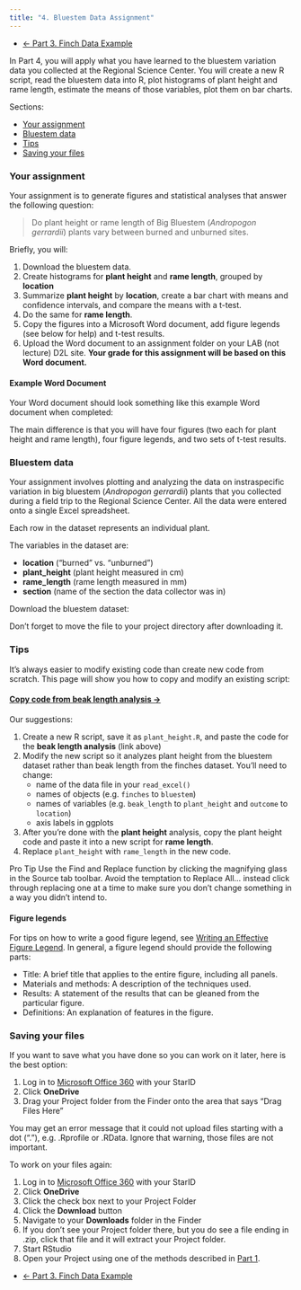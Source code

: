 ```yaml
---
title: "4. Bluestem Data Assignment"
---
```


<ul class="pager">
  <li class="previous"><a href="lab1_3_finch.html">&larr; Part 3. Finch Data Example</a></li>
</ul>

In Part 4, you will apply what you have learned to the bluestem variation data you collected at the Regional Science Center. You will create a new R script, read the bluestem data into R, plot histograms of plant height and rame length, estimate the means of those variables, plot them on bar charts.

Sections:

- [Your assignment]
- [Bluestem data]
- [Tips]
- [Saving your files]


### Your assignment

Your assignment is to generate figures and statistical analyses that answer the following question:

<blockquote class="text-success">Do plant height or rame length of Big Bluestem (<i>Andropogon gerrardii</i>) plants vary between burned and unburned sites.</blockquote>

Briefly, you will:

1. Download the bluestem data.
2. Create histograms for **plant height** and **rame length**, grouped by **location**
3. Summarize **plant height** by **location**, create a bar chart with means and confidence intervals, and compare the means with a t-test.
4. Do the same for **rame length**.
4. Copy the figures into a Microsoft Word document, add figure legends (see below for help) and t-test results.
5. Upload the Word document to an assignment folder on your LAB (not lecture) D2L site. **Your grade for this assignment will be based on this Word document.**

#### Example Word Document

Your Word document should look something like this example Word document when completed:

<a href="example_results.docx"><i class="fas fa-file-word fa-5x"></i></a>

The main difference is that you will have four figures (two each for plant height and rame length), four figure legends, and two sets of t-test results.

### Bluestem data

Your assignment involves plotting and analyzing the data on instraspecific variation in big bluestem (*Andropogon gerrardii*) plants that you collected during a field trip to the Regional Science Center. All the data were entered onto a single Excel spreadsheet.

Each row in the dataset represents an individual plant.

The variables in the dataset are:

- **location** ("burned" vs. "unburned")
- **plant_height** (plant height measured in cm)
- **rame_length** (rame length measured in mm)
- **section** (name of the section the data collector was in)

Download the bluestem dataset:

<a href="bluestem_data.xlsx"><i class="fas fa-file-excel fa-5x"></i></a>

Don't forget to move the file to your project directory after downloading it.

### Tips

It's always easier to modify existing code than create new code from scratch. This page will show you how to copy and modify an existing script:

#### [Copy code from beak length analysis  &rarr;](beak_length.html)

Our suggestions:

1. Create a new R script, save it as `plant_height.R`, and paste the code for the **beak length analysis** (link above)
2. Modify the new script so it analyzes plant height from the bluestem dataset rather than beak length from the finches dataset. You'll need to change:
    - name of the data file in your `read_excel()`
    - names of objects (e.g. `finches` to `bluestem`)
    - names of variables (e.g. `beak_length` to `plant_height` and `outcome` to `location`)
    - axis labels in ggplots
3. After you're done with the **plant height** analysis, copy the plant height code and paste it into a new script for **rame length**. 
4. Replace `plant_height` with `rame_length` in the new code.

<span class="label label-success">Pro Tip</span> Use the Find and Replace function by clicking the magnifying glass in the Source tab toolbar. Avoid the temptation to Replace All... instead click through replacing one at a time to make sure you don't change something in a way you didn't intend to.

#### Figure legends

For tips on how to write a good figure legend, see [Writing an Effective Figure Legend](https://www.aje.com/en/arc/writing-effective-figure-legend/). In general, a figure legend should provide the following parts:

- Title: A brief title that applies to the entire figure, including all panels.
- Materials and methods: A description of the techniques used.
- Results: A statement of the results that can be gleaned from the particular figure.
- Definitions: An explanation of features in the figure.

### Saving your files

If you want to save what you have done so you can work on it later, here is the best option:

1. Log in to [Microsoft Office 360](https://www.mnstate.edu/it/office365/) with your StarID
2. Click **OneDrive**
3. Drag your Project folder from the Finder onto the area that says "Drag Files Here"

You may get an error message that it could not upload files starting with a dot ("."), e.g. .Rprofile or .RData. Ignore that warning, those files are not important.

To work on your files again:

1. Log in to [Microsoft Office 360](https://www.mnstate.edu/it/office365/) with your StarID
2. Click **OneDrive**
2. Click the check box next to your Project Folder
3. Click the **Download** button
4. Navigate to your **Downloads** folder in the Finder
5. If you don't see your Project folder there, but you do see a file ending in .zip, click that file and it will extract your Project folder.
6. Start RStudio
7. Open your Project using one of the methods described in [Part 1](lab1_1_rstudio.html).

<ul class="pager">
  <li class="previous"><a href="lab1_3_finch.html">&larr; Part 3. Finch Data Example</a></li>
</ul>